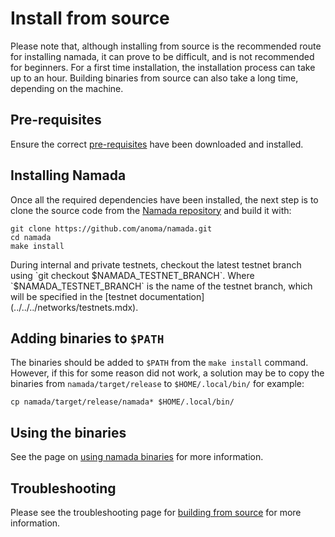 
# Install from source

<Callout type="warning">
Please note that, although installing from source is the recommended route for installing namada, it can prove to be difficult, and is not recommended for beginners. For a first time installation, the installation process can take up to an hour. Building binaries from source can also take a long time, depending on the machine.
</Callout>

## Pre-requisites

Ensure the correct [pre-requisites](./source/pre-requisites.mdx) have been downloaded and installed.

## Installing Namada
Once all the required dependencies have been installed, the next step is to clone the source code from the [Namada repository](https://github.com/anoma/namada) and build it with:

```shell copy
git clone https://github.com/anoma/namada.git
cd namada 
make install
```

<Callout type="warning">
During internal and private testnets, checkout the latest testnet branch using `git checkout $NAMADA_TESTNET_BRANCH`.
Where `$NAMADA_TESTNET_BRANCH` is the name of the testnet branch, which will be specified in the [testnet documentation](../../../networks/testnets.mdx).
</Callout>

## Adding binaries to `$PATH`
The binaries should be added to `$PATH` from the `make install` command. 
However, if this for some reason did not work, a solution may be to copy the binaries 
from `namada/target/release` to `$HOME/.local/bin/` for example: 

```shell copy 
cp namada/target/release/namada* $HOME/.local/bin/
```

## Using the binaries
See the page on [using namada binaries](./binaries/overview-of-binaries.mdx) for more information.

## Troubleshooting
Please see the troubleshooting page for [building from source](./source/troubleshooting.mdx) for more information.
